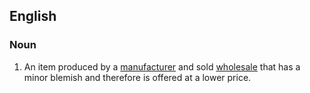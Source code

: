 ==English==

===Noun===
{{en-noun|head=[[cosmetic]] [[second]]}}

# {{label|en|manufacturing}} An item produced by a [[manufacturer]] and sold [[wholesale]] that has a minor blemish and therefore is offered at a lower price.